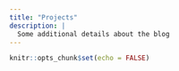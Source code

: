 ```yaml
---
title: "Projects"
description: |
  Some additional details about the blog
---
```


```r
knitr::opts_chunk$set(echo = FALSE)
```

